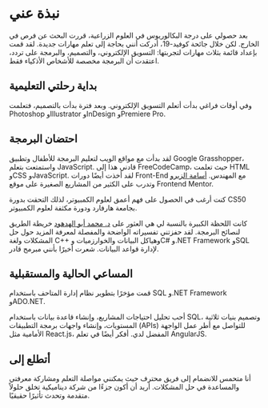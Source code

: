 # نبذة عني

بعد حصولي على درجة البكالوريوس في العلوم الزراعية، قررت البحث عن فرص في الخارج.
لكن خلال جائحة كوفيد-19، أدركت أنني بحاجة إلى تعلم مهارات جديدة. لقد قمت بإعداد قائمة بثلاث مهارات لتجربتها: التسويق الإلكتروني، والتصميم، والبرمجة على تردد، اعتقدت أن البرمجة مخصصة للأشخاص الأذكياء فقط.

## بداية رحلتي التعليمية

وفي أوقات فراغي بدأت أتعلم التسويق الإلكتروني. وبعد فترة بدأت بالتصميم، فتعلمت Photoshop وIllustrator وInDesign وPremiere Pro.

## احتضان البرمجة

لقد بدأت مع مواقع الويب لتعليم البرمجة للأطفال وتطبيق Google Grasshopper، واستمتعت بتعلم JavaScript. قادني هذا إلى FreeCodeCamp، حيث تعلمت HTML وCSS وJavaScript. لقد أخذت أيضًا دورات Front-End مع المهندس. [أسامة الزيرو](https://elzero.org/) وتدرب على الكثير من المشاريع الصغيرة على موقع Frontend Mentor.

كنت أرغب في الحصول على فهم أعمق لعلوم الكمبيوتر، لذلك التحقت بدورة CS50 بجامعة هارفارد ودورة مكثفة لعلوم الكمبيوتر.

كانت اللحظة الكبيرة بالنسبة لي هي العثور على [د. محمد أبو الهدهود](https://programmingadvices.com/) خريطة الطريق لنصائح البرمجة. لقد حفزتني تفسيراته الواضحة والمفصلة لمعرفة المزيد حول حل المشكلات ولغة C++‎ وهياكل البيانات والخوارزميات وC# و.NET Framework وSQL لإدارة قواعد البيانات. شعرت أخيرًا بأنني مبرمج قادر.

## المساعي الحالية والمستقبلية

قمت مؤخرًا بتطوير نظام إدارة المتاحف باستخدام SQL و.NET Framework وADO.NET.

أحب تحليل احتياجات المشاريع، وإنشاء قاعدة بيانات باستخدام SQL، وتصميم بنيات ثلاثية المستويات، وإنشاء واجهات برمجة التطبيقات (APIs) للتواصل مع أطر عمل الواجهة الأمامية مثل React.js، المفضل لدي. أفكر أيضًا في تعلم AngularJS.

## أتطلع إلى

أنا متحمس للانضمام إلى فريق محترف حيث يمكنني مواصلة التعلم ومشاركة معرفتي والمساعدة في حل المشكلات. أريد أن أكون جزءًا من شركة ديناميكية تخلق حلولاً متقدمة وتحدث تأثيرًا حقيقيًا.
